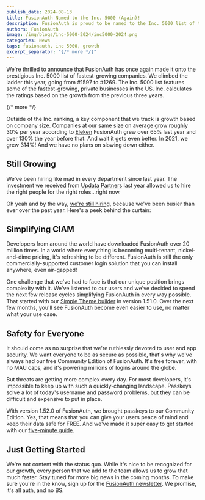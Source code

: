 ```yaml
---
publish_date: 2024-08-13
title: FusionAuth Named to the Inc. 5000 (Again)!
description: FusionAuth is proud to be named to the Inc. 5000 list of the fastest-growing companies in the United States. 
authors: FusionAuth
image: /img/blogs/inc-5000-2024/inc5000-2024.png
categories: News
tags: fusionauth, inc 5000, growth
excerpt_separator: "{/* more */}"
---
```


We're thrilled to announce that FusionAuth has once again made it onto the prestigious Inc. 5000 list of fastest-growing companies. We climbed the ladder this year, going from #1597 to #1269. The Inc. 5000 list features some of the fastest-growing, private businesses in the US. Inc. calculates the ratings based on the growth from the previous three years.

{/* more */} 

Outside of the Inc. ranking, a key component that we track is growth based on company size. Companies at our same size on average grow roughly 30% per year according to [Eleken](https://www.eleken.co/blog-posts/average-saas-growth-rate-brief-guide-for-startups) FusionAuth grew over 65% last year and over 130% the year before that. And wait it gets even better. In 2021, we grew 314%! And we have no plans on slowing down either.

## Still Growing

We've been hiring like mad in every department since last year. The investment we received  from [Updata Partners](/blog/fusionauth-funding) last year allowed us to hire the right people for the right roles...right now. 

Oh yeah and by the way, [we're still hiring](/jobs), because we've been busier than ever over the past year. Here's a peek behind the curtain: 

## Simplifying CIAM

Developers from around the world have downloaded FusionAuth over 20 million times. In a world where everything is becoming multi-tenant, nickel-and-dime pricing, it's refreshing to be different. FusionAuth is still the only commercially-supported customer login solution that you can install anywhere, even air-gapped!

One challenge that we've had to face is that our unique position brings complexity with it. We've listened to our users and we've decided to spend the next few release cycles simplifying FusionAuth in every way possible. That started with our [Simple Theme builder](/blog/announcing-fusionauth-1-51) in version 1.51.0. Over the next few months, you'll see FusionAuth become even easier to use, no matter what your use case.

## Safety for Everyone

It should come as no surprise that we're ruthlessly devoted to user and app security. We want everyone to be as secure as possible, that's why we've always had our free Community Edition of FusionAuth. It's free forever, with no MAU caps, and it's powering millions of logins around the globe.

But threats are getting more complex every day. For most developers, it's impossible to keep up with such a quickly-changing landscape. Passkeys solve a lot of today's username and password problems, but they can be difficult and expensive to put in place. 

With version 1.52.0 of FusionAuth, we brought passkeys to our Community Edition. Yes, that means that you can give your users peace of mind and keep their data safe for FREE. And we've made it super easy to get started with our [five-minute guide](/docs/quickstarts/5-minute-setup-guide). 

## Just Getting Started

We're not content with the status quo. While it's nice to be recognized for our growth, every person that we add to the team allows us to grow that much faster. Stay tuned for more big news in the coming months. To make sure you're in the know, sign up for the [FusionAuth newsletter](https://go.fusionauth.io/auth-news-you-can-actually-use). We promise, it's all auth, and no BS.
